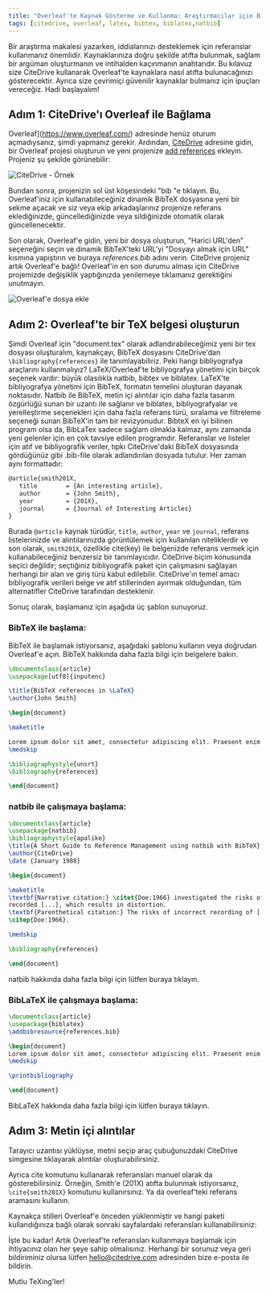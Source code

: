 ```yaml
---
title: "Overleaf'te Kaynak Gösterme ve Kullanma: Araştırmacılar için Bir Kılavuz"
tags: [citedrive, overleaf, latex, bibtex, biblatex,natbib]
---
```


Bir araştırma makalesi yazarken, iddialarınızı desteklemek için referanslar kullanmanız önemlidir. Kaynaklarınıza doğru şekilde atıfta bulunmak, sağlam bir argüman oluşturmanın ve intihalden kaçınmanın anahtarıdır. Bu kılavuz size CiteDrive kullanarak Overleaf'te kaynaklara nasıl atıfta bulunacağınızı gösterecektir. Ayrıca size çevrimiçi güvenilir kaynaklar bulmanız için ipuçları vereceğiz. Hadi başlayalım!


<CiteDrive /> 

## Adım 1: CiteDrive'ı Overleaf ile Bağlama

Overleaf](https://www.overleaf.com/) adresinde henüz oturum açmadıysanız, şimdi yapmanız gerekir. Ardından, [CiteDrive](https://www.citedrive.com/) adresine gidin, bir Overleaf projesi oluşturun ve yeni projenize [add references](https://citedrive.medium.com/adding-bibliographic-references-to-overleaf-with-citedrive-325f131e3ca2) ekleyin. Projeniz şu şekilde görünebilir:

![CiteDrive - Örnek](@assets/images/tutorial/citedrive_project_example.png)

Bundan sonra, projenizin sol üst köşesindeki "bib "e tıklayın. Bu, Overleaf'iniz için kullanabileceğiniz dinamik BibTeX dosyasına yeni bir sekme açacak ve siz veya ekip arkadaşlarınız projenize referans eklediğinizde, güncellediğinizde veya sildiğinizde otomatik olarak güncellenecektir.



Son olarak, Overleaf'e gidin, yeni bir dosya oluşturun, "Harici URL'den" seçeneğini seçin ve dinamik BibTeX'teki URL'yi "Dosyayı almak için URL" kısmına yapıştırın ve buraya *references.bib* adını verin.
CiteDrive projeniz artık Overleaf'e bağlı! Overleaf'in en son durumu alması için CiteDrive projemizde değişiklik yaptığınızda yenilemeye tıklamanız gerektiğini unutmayın.

![Overleaf'e dosya ekle](@assets/images/tutorial/export_bib_to_overleaf.png)

## Adım 2: Overleaf'te bir TeX belgesi oluşturun

Şimdi Overleaf için "document.tex" olarak adlandırabileceğimiz yeni bir tex dosyası oluşturalım, kaynakçayı, BibTeX dosyasını CiteDrive'dan `\bibliography{references}` ile tanımlayabiliriz. Peki hangi bibliyografya araçlarını kullanmalıyız? LaTeX/Overleaf'te bibliyografya yönetimi için birçok seçenek vardır: büyük olasılıkla natbib, bibtex ve biblatex. LaTeX'te bibliyografya yönetimi için BibTeX, formatın temelini oluşturan dayanak noktasıdır. Natbib ile BibTeX, metin içi alıntılar için daha fazla tasarım özgürlüğü sunan bir uzantı ile sağlanır ve biblatex, bibliyografyalar ve yerelleştirme seçenekleri için daha fazla referans türü, sıralama ve filtreleme seçeneği sunan BibTeX'in tam bir revizyonudur. BibteX en iyi bilinen program olsa da, BibLaTex sadece sağlam olmakla kalmaz, aynı zamanda yeni gelenler için en çok tavsiye edilen programdır. Referanslar ve listeler için atıf ve bibliyografik veriler, tıpkı CiteDrive'daki BibTeX dosyasında gördüğünüz gibi .bib-file olarak adlandırılan dosyada tutulur. Her zaman aynı formattadır:

 ```latex
 @article{smith201X,
 	title        = {An interesting article},
 	author       = {John Smith},
 	year         = {201X},
 	journal      = {Journal of Interesting Articles}
 }
 ```

Burada `@article` kaynak türüdür, `title`, `author`, `year` ve `journal`, referans listelerinizde ve alıntılarınızda görüntülemek için kullanılan niteliklerdir ve son olarak, `smith201X`, özellikle cite(key) ile belgenizde referans vermek için kullanabileceğiniz benzersiz bir tanımlayıcıdır. CiteDrive biçim konusunda seçici değildir; seçtiğiniz bibliyografik paket için çalışmasını sağlayan herhangi bir alan ve giriş türü kabul edilebilir. CiteDrive'ın temel amacı bibliyografik verileri belge ve atıf stillerinden ayırmak olduğundan, tüm alternatifler CiteDrive tarafından desteklenir.


 Sonuç olarak, başlamanız için aşağıda üç şablon sunuyoruz.

 ### BibTeX ile başlama:

 BibTeX ile başlamak istiyorsanız, aşağıdaki şablonu kullanın veya doğrudan Overleaf'e açın. BibTeX hakkında daha fazla bilgi için belgelere bakın.

 ```latex title="document.tex"
 \documentclass{article}
 \usepackage[utf8]{inputenc}

 \title{BibTeX references in \LaTeX}
 \author{John Smith}

 \begin{document}

 \maketitle

 Lorem ipsum dolor sit amet, consectetur adipiscing elit. Praesent enim urna, dapibus et bibendum vel, consectetur et turpis. Cras a molestie nulla. \cite{Hemingway1952}
 \medskip

 \bibliographystyle{unsrt}
 \bibliography{references}

 \end{document}
 ```


 ### natbib ile çalışmaya başlama:

 ```latex
 \documentclass{article}
 \usepackage{natbib}
 \bibliographystyle{apalike}
 \title{A Short Guide to Reference Management using natbib with BibTeX}
 \author{CiteDrive}
 \date {January 1988}

 \begin{document}

 \maketitle
 \textbf{Narrative citation:} \citet{Doe:1966} investigated the risks of incorrectly \\
 recorded [...], which results in distortion.
 \textbf{Parenthetical citation:} The risks of incorrect recording of [...] could lead to distortion
 \citep{Doe:1966}.

 \medskip

 \bibliography{references}

 \end{document}

 ```





 natbib hakkında daha fazla bilgi için lütfen buraya tıklayın.

 ### BibLaTeX ile çalışmaya başlama:

 ```latex
 \documentclass{article}
 \usepackage{biblatex}
 \addbibresource{references.bib}

 \begin{document}
 Lorem ipsum dolor sit amet, consectetur adipiscing elit. Praesent enim urna, dapibus et bibendum vel, consectetur et turpis. Cras a molestie nulla. \cite{Hemingway1952}
 \medskip

 \printbibliography

 \end{document}
 ```



 BibLaTeX hakkında daha fazla bilgi için lütfen buraya tıklayın.



 ## Adım 3: Metin içi alıntılar



 Tarayıcı uzantısı yüklüyse, metni seçip araç çubuğunuzdaki CiteDrive simgesine tıklayarak alıntılar oluşturabilirsiniz.



 Ayrıca cite komutunu kullanarak referansları manuel olarak da gösterebilirsiniz. Örneğin, Smith'e (201X) atıfta bulunmak istiyorsanız, `\cite{smith201X}` komutunu kullanırsınız. Ya da overleaf'teki referans aramasını kullanın.



 Kaynakça stilleri Overleaf'e önceden yüklenmiştir ve hangi paketi kullandığınıza bağlı olarak sonraki sayfalardaki referansları kullanabilirsiniz:



 İşte bu kadar! Artık Overleaf'te referansları kullanmaya başlamak için ihtiyacınız olan her şeye sahip olmalısınız. Herhangi bir sorunuz veya geri bildiriminiz olursa lütfen hello@citedrive.com adresinden bize e-posta ile bildirin.



 Mutlu TeXing'ler!

